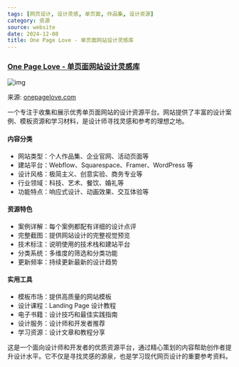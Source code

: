 ```yaml
---
tags: [网页设计, 设计灵感, 单页面, 作品集, 设计资源]
category: 资源
source: website
date: 2024-12-08
title: One Page Love - 单页面网站设计灵感库
---
```


### [One Page Love - 单页面网站设计灵感库](https://onepagelove.com/inspiration)

![img](https://img.mengpeng.tech/i/2024/12/07/675456be5ac02.webp)

来源: [onepagelove.com](https://onepagelove.com/inspiration)

一个专注于收集和展示优秀单页面网站的设计资源平台。网站提供了丰富的设计案例、模板资源和学习材料，是设计师寻找灵感和参考的理想之地。

#### 内容分类
- 网站类型：个人作品集、企业官网、活动页面等
- 建站平台：Webflow、Squarespace、Framer、WordPress 等
- 设计风格：极简主义、创意实验、商务专业等
- 行业领域：科技、艺术、餐饮、婚礼等
- 功能特点：响应式设计、动画效果、交互体验等

#### 资源特色
- 案例详解：每个案例都配有详细的设计点评
- 完整截图：提供网站设计的完整视觉预览
- 技术标注：说明使用的技术栈和建站平台
- 分类系统：多维度的筛选和分类功能
- 更新频率：持续更新最新的设计趋势

#### 实用工具
- 模板市场：提供高质量的网站模板
- 设计课程：Landing Page 设计教程
- 电子书籍：设计技巧和最佳实践指南
- 设计服务：设计师和开发者推荐
- 学习资源：设计文章和教程分享

这是一个面向设计师和开发者的优质资源平台，通过精心策划的内容帮助创作者提升设计水平。它不仅是寻找灵感的源泉，也是学习现代网页设计的重要参考资料。 